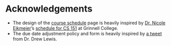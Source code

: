 # Acknowledgements {.unnumbered}

- The design of the [course schedule](schedule.qmd) page is heavily inspired by [Dr. Nicole Eikmeier](https://eikmeier.sites.grinnell.edu/)'s [schedule for CS 151](https://eikmeier.sites.grinnell.edu/csc-151-s221/schedule/) at Grinnell College.
- The due date adjustment policy and form is heavily inspired by [a tweet](https://twitter.com/siwelwerd/status/1424826930952560640) from Dr. Drew Lewis. 

